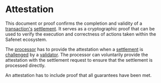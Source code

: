 # Attestation

This document or proof confirms the completion and validity of a [transaction's](../safenet-transaction.mdx) [settlement](../concepts/settlement.mdx). 
It serves as a cryptographic proof that can be used to verify the execution and correctness of actions taken within the Safenet ecosystem.

The [processor](../core-components/processor.mdx) has to provide the attestation when a [settlement](../concepts/settlement.mdx) is [challenged](challenge.mdx) by a [validator](../core-components/validator.mdx). 
The processor can voluntarily provide the attestation with the settlement request to ensure that the settlement is processed directly.

An attestation has to include proof that all guarantees have been met.